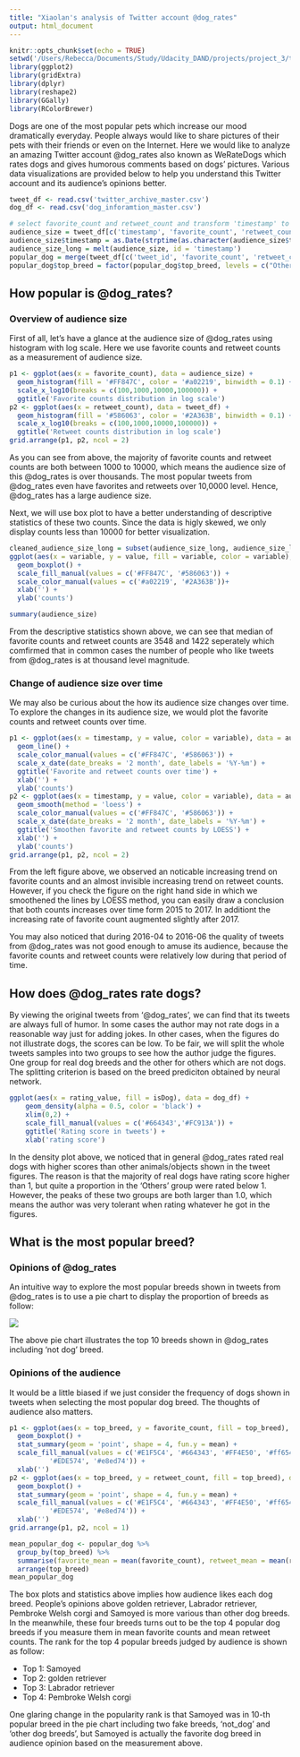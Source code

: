 ```yaml
---
title: "Xiaolan's analysis of Twitter account @dog_rates"
output: html_document
---
```


```r
knitr::opts_chunk$set(echo = TRUE)
setwd('/Users/Rebecca/Documents/Study/Udacity_DAND/projects/project_3/tweet_data_wrangling')
library(ggplot2)
library(gridExtra)
library(dplyr)
library(reshape2)
library(GGally)
library(RColorBrewer)
```

Dogs are one of the most popular pets which increase our mood dramatically everyday. People always would like to share pictures of their pets with their friends or even on the Internet. Here we would like to analyze an amazing Twitter account @dog_rates also known as WeRateDogs which rates dogs and gives humorous comments based on dogs' pictures. Various data visualizations are provided below to help you understand this Twitter account and its audience's opinions better. 

```r
tweet_df <- read.csv('twitter_archive_master.csv')
dog_df <- read.csv('dog_inforamtion_master.csv')
```

```r
# select favorite_count and retweet_count and transform 'timestamp' to datetime type 
audience_size = tweet_df[c('timestamp', 'favorite_count', 'retweet_count')]
audience_size$timestamp = as.Date(strptime(as.character(audience_size$timestamp), format = '%Y-%m-%d %H:%M:%S'))
audience_size_long = melt(audience_size, id = 'timestamp')
popular_dog = merge(tweet_df[c('tweet_id', 'favorite_count', 'retweet_count')], dog_df[c('tweet_id', 'top_breed')], by = 'tweet_id')
popular_dog$top_breed = factor(popular_dog$top_breed, levels = c("Other dog breeds", "not_dog", "golden_retriever", "Labrador_retriever", "Pembroke", "Chihuahua", "pug", "toy_poodle" , 'chow', "Samoyed"))
```

## How popular is @dog_rates?

### Overview of audience size

First of all, let's have a glance at the audience size of @dog_rates using histogram with log scale. Here we use favorite counts and retweet counts as a measurement of audience size.

```r
p1 <- ggplot(aes(x = favorite_count), data = audience_size) +
  geom_histogram(fill = '#FF847C', color = '#a02219', binwidth = 0.1) +
  scale_x_log10(breaks = c(100,1000,10000,100000)) +
  ggtitle('Favorite counts distribution in log scale')
p2 <- ggplot(aes(x = retweet_count), data = tweet_df) +
  geom_histogram(fill = '#586063', color = '#2A363B', binwidth = 0.1) +
  scale_x_log10(breaks = c(100,1000,10000,100000)) +
  ggtitle('Retweet counts distribution in log scale') 
grid.arrange(p1, p2, ncol = 2)
```

As you can see from above, the majority of favorite counts and retweet counts are both between 1000 to 10000, which means the audience size of this @dog_rates is over thousands. The most popular tweets from @dog_rates even have favorites and retweets over 10,0000 level. Hence, @dog_rates has a large audience size.

Next, we will use box plot to have a better understanding of descriptive statistics of these two counts. Since the data is higly skewed, we only display counts less than 10000 for better visualization.

```r
cleaned_audience_size_long = subset(audience_size_long, audience_size_long$value < 10000)
ggplot(aes(x = variable, y = value, fill = variable, color = variable), data = cleaned_audience_size_long) +
  geom_boxplot() +
  scale_fill_manual(values = c('#FF847C', '#586063')) +
  scale_color_manual(values = c('#a02219', '#2A363B'))+
  xlab('') +
  ylab('counts')

```

```r
summary(audience_size)
```

From the descriptive statistics shown above, we can see that median of favorite counts and retweet counts are 3548 and 1422 seperately which comfirmed that in common cases the number of people who like tweets from @dog_rates is at thousand level magnitude.

### Change of audience size over time 

We may also be curious about the how its audience size changes over time. To explore the changes in its audience size, we would plot the favorite counts and retweet counts over time.

```r
p1 <- ggplot(aes(x = timestamp, y = value, color = variable), data = audience_size_long) +
  geom_line() +
  scale_color_manual(values = c('#FF847C', '#586063')) +
  scale_x_date(date_breaks = '2 month', date_labels = '%Y-%m') + 
  ggtitle('Favorite and retweet counts over time') +
  xlab('') +
  ylab('counts')
p2 <- ggplot(aes(x = timestamp, y = value, color = variable), data = audience_size_long) +
  geom_smooth(method = 'loess') +
  scale_color_manual(values = c('#FF847C', '#586063')) +
  scale_x_date(date_breaks = '2 month', date_labels = '%Y-%m') + 
  ggtitle('Smoothen favorite and retweet counts by LOESS') +
  xlab('') +
  ylab('counts')
grid.arrange(p1, p2, ncol = 2)
```

From the left figure above, we observed an noticable increasing trend on favorite counts and an almost invisible increasing trend on retweet counts. However, if you check the figure on the right hand side in which we smoothened the lines by LOESS method, you can easily draw a conclusion that both counts increases over time form 2015 to 2017. In additiont the increasing rate of favorite count augmented slightly after 2017.

You may also noticed that during 2016-04 to 2016-06 the quality of tweets from @dog_rates was not good enough to amuse its audience, because the favorite counts and retweet counts were relatively low during that period of time.

## How does @dog_rates rate dogs?

By viewing the original tweets from '@dog_rates', we can find that its tweets are always full of humor. In some cases the author may not rate dogs in a reasonable way just for adding jokes. In other cases, when the figures do not illustrate dogs, the scores can be low. To be fair, we will split the whole tweets samples into two groups to see how the author judge the figures. One group for real dog breeds and the other for others which are not dogs. The splitting criterion is based on the breed prediciton obtained by neural network.

```r
ggplot(aes(x = rating_value, fill = isDog), data = dog_df) +
    geom_density(alpha = 0.5, color = 'black') +
    xlim(0,2) + 
    scale_fill_manual(values = c('#664343','#FC913A')) +
    ggtitle('Rating score in tweets') +
    xlab('rating score')
```

In the density plot above, we noticed that in general @dog_rates rated real dogs with higher scores than other animals/objects shown in the tweet figures. The reason is that the majority of real dogs have rating score higher than 1, but quite a proportion in the 'Others' group were rated below 1. However, the peaks of these two groups are both larger than 1.0, which means the author was very tolerant when rating whatever he got in the figures.

## What is the most popular breed?

### Opinions of @dog_rates
An intuitive way to explore the most popular breeds shown in tweets from @dog_rates is to use a pie chart to display the proportion of breeds as follow:

![](piechart.png)

The above pie chart illustrates the top 10 breeds shown in @dog_rates including 'not dog' breed.

### Opinions of the audience

It would be a little biased if we just consider the frequency of dogs shown in tweets when selecting the most popular dog breed. The thoughts of audience also matters.

```r
p1 <- ggplot(aes(x = top_breed, y = favorite_count, fill = top_breed), data = popular_dog) +
  geom_boxplot() +
  stat_summary(geom = 'point', shape = 4, fun.y = mean) + 
  scale_fill_manual(values = c('#E1F5C4', '#664343', '#FF4E50', '#ff654e', '#fc7a39', '#FC913A', '#f9bc22', '#f9d423',
          '#EDE574', '#e8ed74')) +
  xlab('')
p2 <- ggplot(aes(x = top_breed, y = retweet_count, fill = top_breed), data = popular_dog) +
  geom_boxplot() +
  stat_summary(geom = 'point', shape = 4, fun.y = mean) +
  scale_fill_manual(values = c('#E1F5C4', '#664343', '#FF4E50', '#ff654e', '#fc7a39', '#FC913A', '#f9bc22', '#f9d423',
          '#EDE574', '#e8ed74')) +
  xlab('')
grid.arrange(p1, p2, ncol = 1)
```

```r
mean_popular_dog <- popular_dog %>%
  group_by(top_breed) %>%
  summarise(favorite_mean = mean(favorite_count), retweet_mean = mean(retweet_count)) %>%
  arrange(top_breed)
mean_popular_dog
```

The box plots and statistics above implies how audience likes each dog breed. People's opinions above golden retriever, Labrador retriever, Pembroke Welsh corgi and Samoyed is more various than other dog breeds. In the meanwhile, these four breeds turns out to be the top 4 popular dog breeds if you measure them in mean favorite counts and mean retweet counts. The rank for the top 4 popular breeds judged by audience is shown as follow:

* Top 1: Samoyed
* Top 2: golden retriever
* Top 3: Labrador retriever
* Top 4: Pembroke Welsh corgi

One glaring change in the popularity rank is that Samoyed was in 10-th popular breed in the pie chart including two fake breeds, 'not_dog' and 'other dog breeds', but Samoyed is actually the favorite dog breed in audience opinion based on the measurement above. 